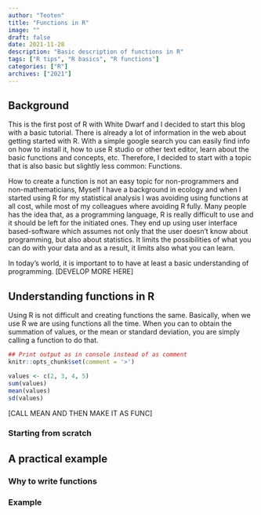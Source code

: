 ```yaml
---
author: "Teoten"
title: "Functions in R"
image: ""
draft: false
date: 2021-11-28
description: "Basic description of functions in R"
tags: ["R tips", "R basics", "R functions"]
categories: ["R"]
archives: ["2021"]
---
```

## Background

This is the first post of R with White Dwarf and I decided to start this blog with a basic tutorial. There is already a lot of information in the web about getting started with R. With a simple google search you can easily find info on how to install it, how to use R studio or other text editor, learn about the basic functions and concepts, etc. Therefore, I decided to start with a topic that is also basic but slightly less common: Functions.

How to create a function is not an easy topic for non-programmers and non-mathematicians, Myself I have a background in ecology and when I started using R for my statistical analysis I was avoiding using functions at all cost, while most of my colleagues where avoiding R fully. Many people has the idea that, as a programming language, R is really difficult to use and it should be left for the initiated ones. They end up using user interface based-software which assumes not only that the user doesn't know about programming, but also about statistics. It limits the possibilities of what you can do with your data and as a result, it limits also what you can learn. 

In today's world, it is important to to have at least a basic understanding of programming. [DEVELOP MORE HERE]


## Understanding functions in R

Using R is not difficult and creating functions the same. Basically, when we use R we are using functions all the time. When you can to obtain the summation of values, or the mean or standard deviation, you are simply calling a function to do that. 

```r
## Print output as in console instead of as comment
knitr::opts_chunk$set(comment = '>')
```


```r
values <- c(2, 3, 4, 5)
sum(values)
mean(values)
sd(values)
```


[CALL MEAN AND THEN MAKE IT AS FUNC]

### Starting from scratch

## A practical example

### Why to write functions

### Example
